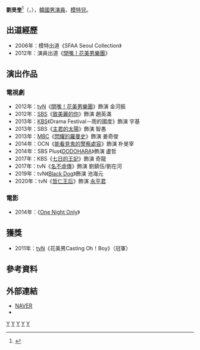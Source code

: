 {{藝人
|姓名 = 劉旻奎
|類型 = 男演員
|圖片 = 
|圖片尺寸 = 
|圖片簡介 = 
|本名 = 
|外文名 = 유민규
|羅馬拼音 = Yoo Min Gyu
|英文名 =
|暱稱 =
|其他藝名 = 
|國籍 = {{KOR}}
|出生日期 = {{birth_date_and_age|1987|9|18}}
|出生地點 = {{KOR}}[[首爾特別市|首爾特別市]]
|宗教信仰 = 
|語言 = [[韓語|韓語]]
|職業 = [[演員|演員]]、[[模特兒|模特兒]]
|教育程度 = 
|配偶  =
|出道作 = 
|出道日期 = 2012年
|代表作 = 
|活躍年代 =
|唱片公司 = 
|經紀公司 = [[Management_SOOP|Management SOOP]]（至2022年1月）、IKKLE Entertainment(2022.1.24開始- )
|相關團體 = 
|網站 = 
}}

'''劉旻奎'''<ref>{{Cite web |url=http://thestar.chosun.com/site/data/html_dir/2014/07/14/2014071403531.html |title=꿈꾸는 꽃미남, 꿈을 품은 배우 유민규의 빛나는 순간들 |access-date=2017-02-04 |archive-url=https://web.archive.org/web/20170205100519/http://thestar.chosun.com/site/data/html_dir/2014/07/14/2014071403531.html |archive-date=2017-02-05 |dead-url=yes }}</ref>（{{kor|k=유민규|hj=劉旻奎}}，{{bd|1987年|9月18日}}），[[大韓民國|韓國]][[男演員|男演員]]、[[模特兒|模特兒]]。

== 出道經歷 ==
*2006年：模特出道《SFAA Seoul Collection》
*2012年：演員出道《[[閉嘴！花美男樂團|閉嘴！花美男樂團]]》

== 演出作品 ==
=== 電視劇 ===
*2012年：[[tvN|tvN]]《[[閉嘴！花美男樂團|閉嘴！花美男樂團]]》飾演 金河振
*2012年：[[SBS_(韓國)|SBS]]《[[致美麗的你|致美麗的你]]》飾演 趙英滿
*2013年：[[韓國放送公社|KBS]]《Drama Festival－雨的國度》飾演 宇基
*2013年：SBS《[[主君的太陽|主君的太陽]]》飾演 智愚
*2013年：[[文化廣播_(韓國)|MBC]]《[[閃耀的羅曼史|閃耀的羅曼史]]》飾演 姜奇俊
*2014年：OCN《[[能看見鬼的警察處容|能看見鬼的警察處容]]》飾演 朴旻宰
*2014年：SBS Plus《[[DODOHARA|DODOHARA]]》飾演 盧哲
*2017年：KBS《[[七日的王妃|七日的王妃]]》飾演 奇龍
*2017年：tvN《[[名不虛傳|名不虛傳]]》飾演 劉鎮伍/劉在河
*2019年：tvN《[[Black_Dog_(電視劇)|Black Dog]]》飾演 池海元
*2020年：tvN《[[哲仁王后_(電視劇)|哲仁王后]]》飾演 [[永平君|永平君]]

=== 電影 ===
*2014年：《[[One_Night_Only|One Night Only]]》

== 獲獎 ==
*2011年：[[tvN|tvN]]《花美男Casting Oh！Boy》（冠軍）

== 參考資料 ==
{{reflist}}

== 外部連結 ==
*[http://people.search.naver.com/search.naver?where=nexearch&query=%EC%9C%A0%EB%AF%BC%EA%B7%9C&sm=tab_etc&ie=utf8&key=PeopleService&os=159396 NAVER] {{Wayback|url=http://people.search.naver.com/search.naver?where=nexearch&query=%EC%9C%A0%EB%AF%BC%EA%B7%9C&sm=tab_etc&ie=utf8&key=PeopleService&os=159396 |date=20160304091646 }}{{ko}}
* {{instagram|m5577881}}

{{Management SOOP}}
[[Category:韓國電視演員|Y]]
[[Category:韩国男性模特儿|Y]]
[[Category:首爾特別市出身人物|Y]]
[[Category:Kakao_M|Y]]
[[Category:劉姓|Y]]